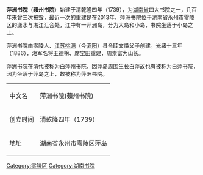 {{unreferenced|time=2014-01-29T06:04:01+00:00}}
'''萍洲书院'''（'''蘋州书院'''）始建于清乾隆四年（1739），为[[湖南省|湖南省]]四大书院之一，几百年来曾三次被毁，最近一次的重建是在2013年，萍洲书院位于湖南省永州市零陵区的潇水与湘江汇合处，江中有一萍洲岛，分为大岛和小岛，书院坐落于小岛之上。

萍洲书院由零陵人、[[江苏省|江苏]][[桃源縣_(泗陽)|桃源]]（今[[泗阳|泗阳]]）县令眭文焕父子创建。光绪十三年（1886），湘军名将王德榜、席宝田重建，周崇富为山长。

萍洲书院在清代被称为白萍州书院，因萍岛周围生长白萍故也有被称为白萍书院，因为坐落于萍岛之上，故被称为萍洲书院。

{| class="wikitable"
|-
| 中文名 || 萍洲书院(蘋州书院)
|-
| 创立时间 || 清乾隆四年（1739）
|-
| 地址 || 湖南省永州市零陵区萍岛
|}

[[Category:零陵区|Category:零陵区]]
[[Category:湖南书院|Category:湖南书院]]